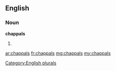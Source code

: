 ==English==

===Noun===
'''chappals'''

# {{plural of|[[chappal]]}}

[[Category:English plurals]]

[[ar:chappals]]
[[fr:chappals]]
[[mg:chappals]]
[[my:chappals]]